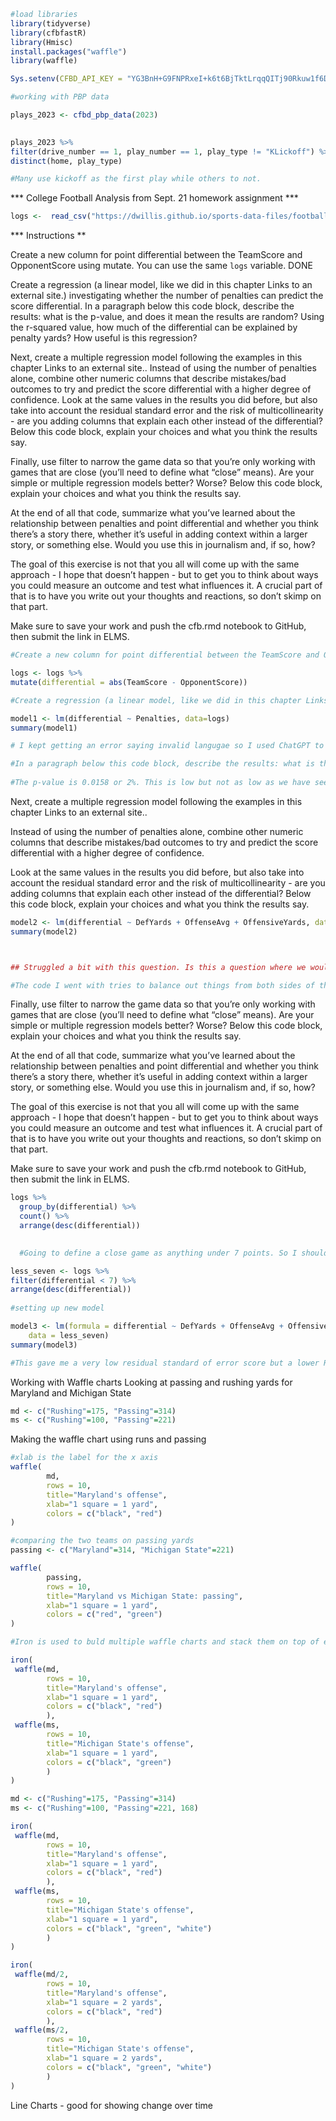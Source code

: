 ```r
#load libraries
library(tidyverse)
library(cfbfastR)
library(Hmisc)
install.packages("waffle")
library(waffle)

```

```r

Sys.setenv(CFBD_API_KEY = "YG3BnH+G9FNPRxeI+k6t6BjTktLrqqQITj90Rkuw1f6Dt9rL54jczqxjg8rGA3Sj")


```

```r
#working with PBP data

plays_2023 <- cfbd_pbp_data(2023)
  
```

```r
plays_2023 %>% 
filter(drive_number == 1, play_number == 1, play_type != "KLickoff") %>% 
distinct(home, play_type)

#Many use kickoff as the first play while others to not. 

```

*** College Football Analysis from Sept. 21 homework assignment ***

```r

logs <-  read_csv("https://dwillis.github.io/sports-data-files/footballlogs1122.csv")


```

*** Instructions **

Create a new column for point differential between the TeamScore and OpponentScore using mutate. You can use the same `logs` variable. DONE

Create a regression (a linear model, like we did in this chapter Links to an external site.) investigating whether the number of penalties can predict the score differential. In a paragraph below this code block, describe the results: what is the p-value, and does it mean the results are random? Using the r-squared value, how much of the differential can be explained by penalty yards? How useful is this regression?

Next, create a multiple regression model following the examples in this chapter Links to an external site.. Instead of using the number of penalties alone, combine other numeric columns that describe mistakes/bad outcomes to try and predict the score differential with a higher degree of confidence. Look at the same values in the results you did before, but also take into account the residual standard error and the risk of multicollinearity - are you adding columns that explain each other instead of the differential? Below this code block, explain your choices and what you think the results say.

Finally, use filter to narrow the game data so that you're only working with games that are close (you'll need to define what "close" means). Are your simple or multiple regression models better? Worse? Below this code block, explain your choices and what you think the results say.

At the end of all that code, summarize what you've learned about the relationship between penalties and point differential and whether you think there's a story there, whether it's useful in adding context within a larger story, or something else. Would you use this in journalism and, if so, how?

The goal of this exercise is not that you all will come up with the same approach - I hope that doesn't happen - but to get you to think about ways you could measure an outcome and test what influences it. A crucial part of that is to have you write out your thoughts and reactions, so don't skimp on that part.

Make sure to save your work and push the cfb.rmd notebook to GitHub, then submit the link in ELMS.


```r
#Create a new column for point differential between the TeamScore and OpponentScore using mutate. You can use the same `logs` variable.

logs <- logs %>% 
mutate(differential = abs(TeamScore - OpponentScore))

```

```r
#Create a regression (a linear model, like we did in this chapter Links to an external site.) investigating whether the number of penalties can predict the score differential. 

model1 <- lm(differential ~ Penalties, data=logs)
summary(model1)

# I kept getting an error saying invalid langugae so I used ChatGPT to tell me that what I was doing wrong was originally writing the code like this model1 <- logs %>% lm(differential ~ Penalties, data=logs) summary(model1)... the error was that I did not need the first logs. I only needed to set the data equal to logs.

#In a paragraph below this code block, describe the results: what is the p-value, and does it mean the results are random? Using the r-squared value, how much of the differential can be explained by penalty yards? How useful is this regression?
  
#The p-value is 0.0158 or 2%. This is low but not as low as we have seen before in other examples. The R-Squared value is close to 0 which means there is not much of a correlation to this data. The regression is not successful because there is a very high Risidual Standard of Error in the 20s. I think you go off the R value when you say that less than 1% of the value can be explained by the penalty yards. 


```
Next, create a multiple regression model following the examples in this chapter Links to an external site..

Instead of using the number of penalties alone, combine other numeric columns that describe mistakes/bad outcomes to try and predict the score differential with a higher degree of confidence. 

Look at the same values in the results you did before, but also take into account the residual standard error and the risk of multicollinearity - are you adding columns that explain each other instead of the differential? Below this code block, explain your choices and what you think the results say.

```r




model2 <- lm(differential ~ DefYards + OffenseAvg + OffensiveYards, data=logs)
summary(model2)



## Struggled a bit with this question. Is this a question where we would create a martrix?

#The code I went with tries to balance out things from both sides of the ball. I'm sure there is a combination that produces a lower standard error score which would make a stronger relationship but getting it to a 12 down from 22 is good in my book. It also produced a high R-squared closer to 1 which means that there is something correlated about these figures in determining the point differental of a game. 


```
Finally, use filter to narrow the game data so that you're only working with games that are close (you'll need to define what "close" means). Are your simple or multiple regression models better? Worse? Below this code block, explain your choices and what you think the results say.

At the end of all that code, summarize what you've learned about the relationship between penalties and point differential and whether you think there's a story there, whether it's useful in adding context within a larger story, or something else. Would you use this in journalism and, if so, how?

The goal of this exercise is not that you all will come up with the same approach - I hope that doesn't happen - but to get you to think about ways you could measure an outcome and test what influences it. A crucial part of that is to have you write out your thoughts and reactions, so don't skimp on that part.

Make sure to save your work and push the cfb.rmd notebook to GitHub, then submit the link in ELMS.

```r
logs %>% 
  group_by(differential) %>% 
  count() %>% 
  arrange(desc(differential))

  
  #Going to define a close game as anything under 7 points. So I should create a filter to only show me the games with a score differential of 7 or less.

less_seven <- logs %>% 
filter(differential < 7) %>% 
arrange(desc(differential))
  
#setting up new model
```


```r

model3 <- lm(formula = differential ~ DefYards + OffenseAvg + OffensiveYards, 
    data = less_seven)
summary(model3)

#This gave me a very low residual standard of error score but a lower R-squared score as well. What this tells me is that maybe the factors I chose work well in games with a higher differential than those with a lower one. I also think that there is more of a situational relationship here that theres a stronger correlation wtih higher point differentials rather than in close games. Would this mean that penalties don't always influence the point differentials of close games?


```

Working with Waffle charts
Looking at passing and rushing yards for Maryland and Michigan State
```r
md <- c("Rushing"=175, "Passing"=314)
ms <- c("Rushing"=100, "Passing"=221)
```

Making the waffle chart using runs and passing
```r
#xlab is the label for the x axis
waffle(
        md, 
        rows = 10, 
        title="Maryland's offense", 
        xlab="1 square = 1 yard", 
        colors = c("black", "red")
)
```
```r
#comparing the two teams on passing yards 
passing <- c("Maryland"=314, "Michigan State"=221)

waffle(
        passing, 
        rows = 10, 
        title="Maryland vs Michigan State: passing", 
        xlab="1 square = 1 yard", 
        colors = c("red", "green")
)


```

```r
#Iron is used to buld multiple waffle charts and stack them on top of each other. 

iron(
 waffle(md, 
        rows = 10, 
        title="Maryland's offense", 
        xlab="1 square = 1 yard", 
        colors = c("black", "red")
        ),
 waffle(ms, 
        rows = 10, 
        title="Michigan State's offense", 
        xlab="1 square = 1 yard", 
        colors = c("black", "green")
        )
)
```
```r
md <- c("Rushing"=175, "Passing"=314)
ms <- c("Rushing"=100, "Passing"=221, 168)

```

```r

iron(
 waffle(md, 
        rows = 10, 
        title="Maryland's offense", 
        xlab="1 square = 1 yard", 
        colors = c("black", "red")
        ),
 waffle(ms, 
        rows = 10, 
        title="Michigan State's offense", 
        xlab="1 square = 1 yard",
        colors = c("black", "green", "white")
        )
)

```

```r
iron(
 waffle(md/2, 
        rows = 10, 
        title="Maryland's offense", 
        xlab="1 square = 2 yards", 
        colors = c("black", "red")
        ),
 waffle(ms/2, 
        rows = 10, 
        title="Michigan State's offense", 
        xlab="1 square = 2 yards",
        colors = c("black", "green", "white")
        )
)

```

Line Charts - good for showing change over time







